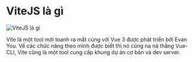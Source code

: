 # ViteJS là gì

![ViteJS là gì](/vitejs.jpg)

Vite là một tool mới toanh ra mắt cùng với Vue 3 được phát triển bởi Evan You. Về các chức năng theo mình được biết thì nó cũng na ná thằng Vue-CLI, Vite cũng là một tool cung cấp khung dự án cơ bản và dev server.
